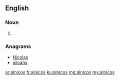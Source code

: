 ==English==

===Noun===
{{head|en|noun plural form}}

# {{plural of|alnico|lang=en}}

===Anagrams===
* [[Nicolas#English|Nicolas]]
* [[oilcans#English|oilcans]]

[[ar:alnicos]]
[[fr:alnicos]]
[[ku:alnicos]]
[[mg:alnicos]]
[[my:alnicos]]